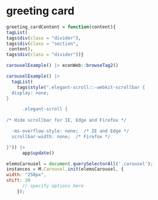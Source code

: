 # greeting card

```r
greeting_cardContent = function(content){
tagList(
tags$div(class = "divider"),
tags$div(class = "section",
 content),
tags$div(class = "divider"))}
```

```r
carouselExample() |> econWeb::browseTag2()
```


```r
carouselExample() |>
  tagList(
    tags$style(".elegant-scroll::-webkit-scrollbar {
  display: none;
}

      .elegant-scroll {
    
/* Hide scrollbar for IE, Edge and Firefox */

  -ms-overflow-style: none;  /* IE and Edge */
  scrollbar-width: none;  /* Firefox */

}")) |>
      app$update()
```


```js
elemsCarousel = document.querySelectorAll('.carousel');
instances = M.Carousel.init(elemsCarousel, {
width: "250px",
shift: 20
      // specify options here
    });
```

